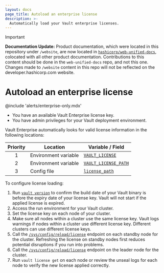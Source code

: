```yaml
---
layout: docs
page_title: Autoload an enterprise license
description: >-
  Automatically load your Vault enterprise licenses.
---
```


> [!IMPORTANT]  
> **Documentation Update:** Product documentation, which were located in this repository under `/website`, are now located in [`hashicorp/web-unified-docs`](https://github.com/hashicorp/web-unified-docs), colocated with all other product documentation. Contributions to this content should be done in the `web-unified-docs` repo, and not this one. Changes made to `/website` content in this repo will not be reflected on the developer.hashicorp.com website.

# Autoload an enterprise license

@include 'alerts/enterprise-only.mdx'

<Tip title="Assumptions">

  - You have an available Vault Enterprise license key.
  - You have admin privileges for your Vault deployment environment.

</Tip>

Vault Enterprise automatically looks for valid license information in the
following locations:

Priority | Location             | Variable / Field
:------: | -------------------- | ----------------
1        | Environment variable | [`VAULT_LICENSE`](/vault/docs/commands#global-vault_license_path)
2        | Environment variable | [`VAULT_LICENSE_PATH`](/vault/docs/commands#global-vault_license)
3        | Config file          | [`license_path`](/vault/docs/configuration#license_path)

To configure license loading:

1. Run [`vault version`](/vault/docs/commands/version#version) to confirm the
   build date of your Vault binary is before the expiry date of your license
   key. Vault will not start if the applied license is expired.
1. Access the run environment for your Vault cluster.
1. Set the license key on each node of your cluster.
1. Make sure all nodes within a cluster use the same license key. Vault logs
   warnings if nodes within a cluster use different license key. Different
   clusters can use different license keys.
1. Call the
   [`/sys/config/reload/license`](/vault/api-docs/system/config-reload#reload-license-file)
   endpoint on each standby node for the cluster. Refreshing the license on
   standby nodes first reduces potential disruptions if you run into problems.
1. Call the
   [`/sys/config/reload/license`](/vault/api-docs/system/config-reload#reload-license-file)
   endpoint on the leader node for the cluster.
1. Run `vault license get` on each node or review the unseal logs for each node
   to verify the new license applied correctly.